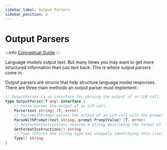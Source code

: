 ```yaml
---
sidebar_label: Output Parsers
sidebar_position: 3
---
```


# Output Parsers

:::info
[Conceptual Guide](https://python.langchain.com/docs/how_to/#output-parsers)
:::

Language models output text. But many times you may want to get more structured information than just text back. This is where output parsers come in.

Output parsers are structs that help structure language model responses. There are three main methods an output parser must implement:

```go
// OutputParser is an interface for parsing the output of an LLM call.
type OutputParser[T any] interface {
	// Parse parses the output of an LLM call.
	Parse(text string) (T, error)
	// ParseWithPrompt parses the output of an LLM call with the prompt used.
	ParseWithPrompt(text string, prompt PromptValue) (T, error)
	// GetFormatInstructions returns a string describing the format of the output.
	GetFormatInstructions() string
	// Type returns the string type key uniquely identifying this class of parser
	Type() string
}
```
